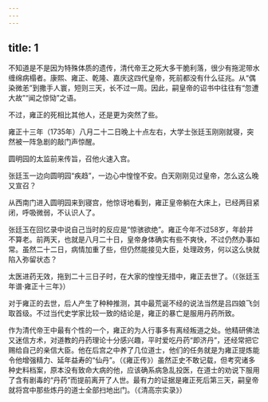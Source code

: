 ```yaml
---
---
---
```

title: 1
---



不知道是不是因为特殊体质的遗传，清代帝王之死大多干脆利落，很少有拖泥带水缠绵病榻者。康熙、雍正、乾隆、嘉庆这四代皇帝，死前都没有什么征兆。从“偶染微恙”到撒手人寰，短则三天，长不过一周。因此，嗣皇帝的诏书中往往有“忽遭大故”“闻之惊恸”之语。

不过，雍正的死相比其他人，还是更为突然了些。

雍正十三年（1735年）八月二十二日晚上十点左右，大学士张廷玉刚刚就寝，突然被一阵急剧的敲门声惊醒。

圆明园的太监前来传旨，召他火速入宫。

张廷玉一边向圆明园“疾趋”，一边心中惶惶不安。白天刚刚见过皇帝，怎么这么晚又宣召？

从西南门进入圆明园来到寝宫，他惊讶地看到，雍正皇帝躺在大床上，已经两目紧闭，呼吸微弱，不认识人了。

张廷玉在回忆录中说自己当时的反应是“惊骇欲绝”。雍正今年不过58岁，年龄并不算老。前两天，也就是八月二十日，皇帝身体确实有些不爽快，不过仍然办事如常。虽然二十二日，病情加重了些，但仍然能接见大臣，处理政务，何以这么快就陷入弥留状态？

太医进药无效，拖到二十三日子时，在大家的惶惶无措中，雍正去世了。（《张廷玉年谱·雍正十三年》）

对于雍正的去世，后人产生了种种推测，其中最荒诞不经的说法当然是吕四娘飞剑取首级。不过当代史学家比较一致的结论是，雍正的暴亡是服用丹药所致。

作为清代帝王中最有个性的一个，雍正的为人行事多有离经叛道之处。他精研佛法又迷信方术，对道教的丹药理论十分感兴趣，平时爱吃丹药“即济丹”，还经常把它赐给自己的亲信大臣。他在后宫之中养了几位道士，他们的任务就是为雍正提炼能令他增强精力、延年益寿的“仙丹”。（《雍正传》）虽然正史不敢记载，但考究诸多种史料档案，原本没有致命大病的他，应该确系病急乱投医，在道士的劝说下服用了含有剧毒的“丹药”而提前离开了人世。最有力的证据是雍正死后第三天，嗣皇帝就将宫中那些炼丹的道士全部扫地出门。（《清高宗实录》）